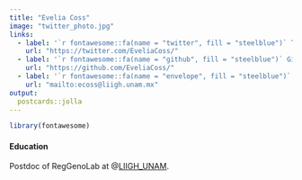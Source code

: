 ```yaml
---
title: "Evelia Coss"
image: "twitter_photo.jpg"
links:
  - label: '`r fontawesome::fa(name = "twitter", fill = "steelblue")` Twitter'
    url: "https://twitter.com/EveliaCoss/"
  - label: '`r fontawesome::fa(name = "github", fill = "steelblue")` Github'
    url: "https://github.com/EveliaCoss/"
  - label: '`r fontawesome::fa(name = "envelope", fill = "steelblue")` Mail'
    url: "mailto:ecoss@liigh.unam.mx"
output:
  postcards::jolla
---
```


```r
library(fontawesome)
```

#### **Education**

Postdoc of RegGenoLab at @[LIIGH_UNAM](https://twitter.com/LIIGH_UNAM).
